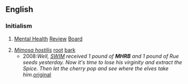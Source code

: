 ==English==

===Initialism===
{{en-initialism}}

# {{label|en|Australia}} [[mental health|Mental Health]] [[review|Review]] [[board|Board]]
# ''[[w:Mimosa tenuiflora|Mimosa hostilis]]'' [[root]] [[bark]]
#* 2008:''Well, [[SWIM]] received 1 pound of '''MHRB''' and 1 pound of Rue seeds yesterday. Now it's time to lose his virginity and extract the Spice. Then let the cherry pop and see where the elves take him.''[http://www.dmt-nexus.com/forum/default.aspx?g=posts&t=999 original]